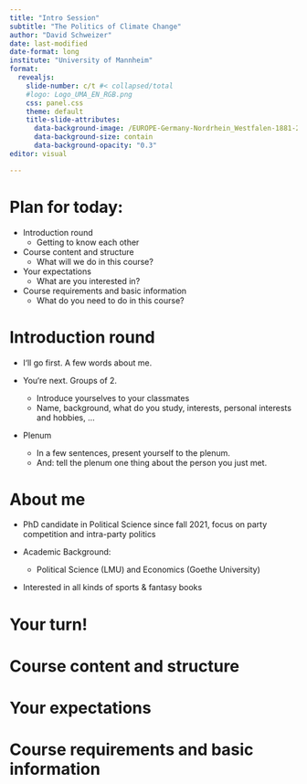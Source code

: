 ```yaml
---
title: "Intro Session"
subtitle: "The Politics of Climate Change"
author: "David Schweizer"
date: last-modified
date-format: long
institute: "University of Mannheim"
format: 
  revealjs:
    slide-number: c/t #< collapsed/total
    #logo: Logo_UMA_EN_RGB.png
    css: panel.css
    theme: default
    title-slide-attributes:
      data-background-image: /EUROPE-Germany-Nordrhein_Westfalen-1881-2021-DW.png
      data-background-size: contain
      data-background-opacity: "0.3"
editor: visual

---
```


# Plan for today:

- Introduction round
  - Getting to know each other

- Course content and structure
  - What will we do in this course?
  
- Your expectations
  - What are you interested in?

- Course requirements and basic information
  - What do you need to do in this course?
  

# Introduction round

- I‘ll go first. A few words about me.

- You‘re next. Groups of 2.
  - Introduce yourselves to your classmates
  - Name, background, what do you study, interests, personal interests and hobbies, ...
  
- Plenum
   - In a few sentences, present yourself to the plenum.
   - And: tell the plenum one thing about the person you just met.
 
# About me

- PhD candidate in Political Science since fall 2021, focus on party competition and intra-party politics

- Academic Background:
  - Political Science (LMU) and Economics (Goethe University)

- Interested in all kinds of sports & fantasy books
  
# Your turn!

# Course content and structure

# Your expectations

# Course requirements and basic information